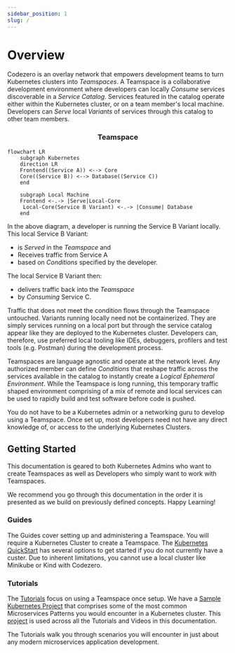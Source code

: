 ```yaml
---
sidebar_position: 1
slug: /
---
```


# Overview

Codezero is an overlay network that empowers development teams to turn Kubernetes clusters into _Teamspaces_. A Teamspace is a collaborative development environment where developers can locally _Consume_ services discoverable in a _Service Catalog_. Services featured in the catalog operate either within the Kubernetes cluster, or on a team member's local machine. Developers can _Serve_ local _Variants_ of services through this catalog to other team members.

<center><h3>Teamspace</h3></center>

```mermaid
flowchart LR
    subgraph Kubernetes
    direction LR
    Frontend((Service A)) <--> Core
    Core((Service B)) <--> Database((Service C))
    end

    subgraph Local Machine
    Frontend <-.-> |Serve|Local-Core
     Local-Core(Service B Variant) <-.-> |Consume| Database
    end
```

In the above diagram, a developer is running the Service B Variant locally. This local Service B Variant: 
* is _Served_ in the _Teamspace_ and 
* Receives traffic from Service A 
* based on _Conditions_ specified by the developer. 

The local Service B Variant then: 
* delivers traffic back into the _Teamspace_ 
* by _Consuming_ Service C. 

Traffic that does not meet the condition flows through the Teamspace untouched. Variants running locally need not be containerized. They are simply services running on a local port but through the service catalog appear like they are deployed to the Kubernetes cluster. Developers can, therefore, use preferred local tooling like IDEs, debuggers, profilers and test tools (e.g. Postman) during the development process.

Teamspaces are language agnostic and operate at the network level. Any authorized member can define _Conditions_ that reshape traffic across the services available in the catalog to instantly create a _Logical Ephemeral Environment_. While the Teamspace is long running, this temporary traffic shaped environment comprising of a mix of remote and local services can be used to rapidly build and test software before code is pushed.

You do not have to be a Kubernetes admin or a networking guru to develop using a Teamspace. Once set up, most developers need not have any direct knowledge of, or access to the underlying Kubernetes Clusters.

## Getting Started

This documentation is geared to both Kubernetes Admins who want to create Teamspaces as well as Developers who simply want to work with Teamspaces.

We recommend you go through this documentation in the order it is presented as we build on previously defined concepts. Happy Learning!

### Guides

The Guides cover setting up and administering a Teamspace. You will require a Kubernetes Cluster to create a Teamspace. The [Kubernetes QuickStart](/guides/kubernetes-quickstart.md) has several options to get started if you do not currently have a custer. Due to inherent limitations, you cannot use a local cluster like Minikube or Kind with Codezero.

<!-- ### Concepts

WE SHOULD ADD BACK A CONCEPTS SECTION

We strive to limit the jargon that developers have to learn to benefit from our tooling. While words like Services and Environments are commonplace, we felt it would help to clarify this terminology within the Codezero and Kubernetes context. We cover various terms in the "Concepts" section of this documentation. -->

### Tutorials

The [Tutorials](https://docs.codezero.io/tutorials/sample-project) focus on using a Teamspace once setup. We have a [Sample Kubernetes Project](/tutorials/sample-project.mdx) that comprises some of the most common Microservices Patterns you would encounter in a Kubernetes cluster. This [project](/tutorials/sample-project.mdx) is used across all the Tutorials and Videos in this documentation.

The Tutorials walk you through scenarios you will encounter in just about any modern microservices application development.
